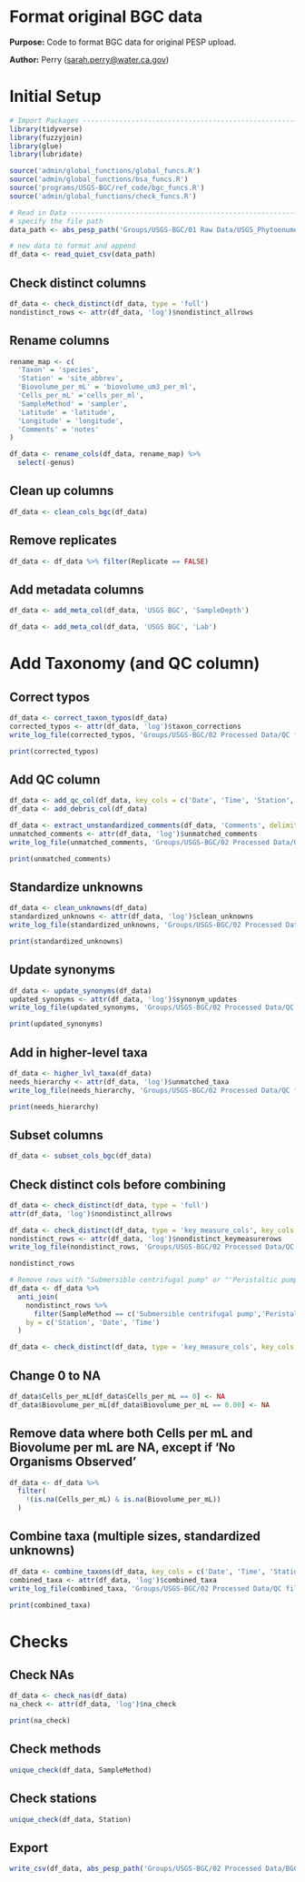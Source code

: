 # Format original BGC data

**Purpose:** Code to format BGC data for original PESP upload.

**Author:** Perry ([sarah.perry\@water.ca.gov](mailto:sarah.perry@water.ca.gov){.email})

# Initial Setup

```r
# Import Packages ---------------------------------------------------------
library(tidyverse)
library(fuzzyjoin)
library(glue)
library(lubridate)

source('admin/global_functions/global_funcs.R')
source('admin/global_functions/bsa_funcs.R')
source('programs/USGS-BGC/ref_code/bgc_funcs.R')
source('admin/global_functions/check_funcs.R')
```

```r
# Read in Data --------------------------------------------------------------------
# specify the file path
data_path <- abs_pesp_path('Groups/USGS-BGC/01 Raw Data/USGS_Phytoenumeration_2016topresent-20230622ER.csv')

# new data to format and append
df_data <- read_quiet_csv(data_path)
```

## Check distinct columns
```r
df_data <- check_distinct(df_data, type = 'full')
nondistinct_rows <- attr(df_data, 'log')$nondistinct_allrows
```

## Rename columns
```r
rename_map <- c(
  'Taxon' = 'species',
  'Station' = 'site_abbrev',
  'Biovolume_per_mL' = 'biovolume_um3_per_ml',
  'Cells_per_mL' ='cells_per_ml',
  'SampleMethod' = 'sampler',
  'Latitude' = 'latitude',
  'Longitude' = 'longitude',
  'Comments' = 'notes'
)

df_data <- rename_cols(df_data, rename_map) %>%
  select(-genus)
```

## Clean up columns
```r
df_data <- clean_cols_bgc(df_data)
```
## Remove replicates
```r
df_data <- df_data %>% filter(Replicate == FALSE)
```


## Add metadata columns
```r
df_data <- add_meta_col(df_data, 'USGS BGC', 'SampleDepth')

df_data <- add_meta_col(df_data, 'USGS BGC', 'Lab')
```

# Add Taxonomy (and QC column)

## Correct typos
```r
df_data <- correct_taxon_typos(df_data)
corrected_typos <- attr(df_data, 'log')$taxon_corrections
write_log_file(corrected_typos, 'Groups/USGS-BGC/02 Processed Data/QC files/tables/BGC_corrected_typos.csv')

print(corrected_typos)
```


## Add QC column
```r
df_data <- add_qc_col(df_data, key_cols = c('Date', 'Time', 'Station', 'SampleMethod'))
df_data <- add_debris_col(df_data)

df_data <- extract_unstandardized_comments(df_data, 'Comments', delimiter = '. ')
unmatched_comments <- attr(df_data, 'log')$unmatched_comments
write_log_file(unmatched_comments, 'Groups/USGS-BGC/02 Processed Data/QC files/tables/BGC_leftover_comments.csv')

print(unmatched_comments)
```

## Standardize unknowns
```r
df_data <- clean_unknowns(df_data)
standardized_unknowns <- attr(df_data, 'log')$clean_unknowns
write_log_file(standardized_unknowns, 'Groups/USGS-BGC/02 Processed Data/QC files/tables/BGC_standardized_unknowns.csv')

print(standardized_unknowns)
```

## Update synonyms
```r
df_data <- update_synonyms(df_data)
updated_synonyms <- attr(df_data, 'log')$synonym_updates
write_log_file(updated_synonyms, 'Groups/USGS-BGC/02 Processed Data/QC files/tables/BGC_updated_synonyms.csv')

print(updated_synonyms)
```

## Add in higher-level taxa
```r
df_data <- higher_lvl_taxa(df_data)
needs_hierarchy <- attr(df_data, 'log')$unmatched_taxa
write_log_file(needs_hierarchy, 'Groups/USGS-BGC/02 Processed Data/QC files/tables/BGC_needs_hierarchy.csv')

print(needs_hierarchy)
```
## Subset columns
```r
df_data <- subset_cols_bgc(df_data)
```

## Check distinct cols before combining
```r
df_data <- check_distinct(df_data, type = 'full')
attr(df_data, 'log')$nondistinct_allrows

df_data <- check_distinct(df_data, type = 'key_measure_cols', key_cols = c('Station','Date', 'Time'), measurement_cols = c('Biovolume_per_mL','Cells_per_mL'))
nondistinct_rows <- attr(df_data, 'log')$nondistinct_keymeasurerows
write_log_file(nondistinct_rows, 'Groups/USGS-BGC/02 Processed Data/QC files/tables/BGC_nondistinct_rows.csv')

nondistinct_rows

# Remove rows with "Submersible centrifugal pump" or "'Peristaltic pump" as SampleMethod that aren't distinct
df_data <- df_data %>%
  anti_join(
    nondistinct_rows %>%
      filter(SampleMethod == c('Submersible centrifugal pump','Peristaltic pump')),
    by = c('Station', 'Date', 'Time')
  )

df_data <- check_distinct(df_data, type = 'key_measure_cols', key_cols = c('Station','Date', 'Time'), measurement_cols = c('Biovolume_per_mL','Cells_per_mL'))
```

## Change 0 to NA
```r
df_data$Cells_per_mL[df_data$Cells_per_mL == 0] <- NA
df_data$Biovolume_per_mL[df_data$Biovolume_per_mL == 0.00] <- NA
```

## Remove data where both Cells per mL and Biovolume per mL are NA, except if 'No Organisms Observed'
```r
df_data <- df_data %>%
  filter(
    !(is.na(Cells_per_mL) & is.na(Biovolume_per_mL))
  )
```


## Combine taxa (multiple sizes, standardized unknowns)
```r
df_data <- combine_taxons(df_data, key_cols = c('Date', 'Time', 'Station', 'SampleDepth'))
combined_taxa <- attr(df_data, 'log')$combined_taxa
write_log_file(combined_taxa, 'Groups/USGS-BGC/02 Processed Data/QC files/tables/BGC_combined_taxa.csv')

print(combined_taxa)
```

# Checks

## Check NAs
```r
df_data <- check_nas(df_data)
na_check <- attr(df_data, 'log')$na_check

print(na_check)
```

## Check methods
```r
unique_check(df_data, SampleMethod)
```

## Check stations
```r
unique_check(df_data, Station)
```

## Export
```r
write_csv(df_data, abs_pesp_path('Groups/USGS-BGC/02 Processed Data/BGC_draft.csv'))
```
